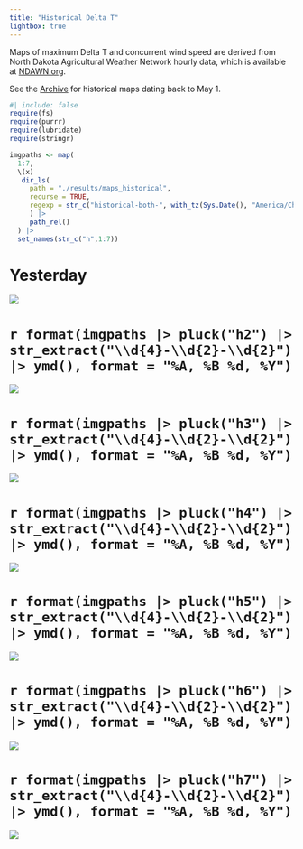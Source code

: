 ```yaml
---
title: "Historical Delta T"
lightbox: true
---
```


Maps of maximum Delta T and concurrent wind speed are derived from North Dakota Agricultural Weather Network hourly data, which is available at [NDAWN.org](https://ndawn.ndsu.nodak.edu/current.html).

See the [Archive](galleries.qmd) for historical maps dating back to May 1.

```r
#| include: false
require(fs)
require(purrr)
require(lubridate)
require(stringr)

imgpaths <- map(
  1:7,
  \(x)
   dir_ls(
     path = "./results/maps_historical",
     recurse = TRUE,
     regexp = str_c("historical-both-", with_tz(Sys.Date(), "America/Chicago")-days(x))
     ) |> 
     path_rel()
  ) |> 
  set_names(str_c("h",1:7))
```

# Yesterday
![](`r imgpaths |> pluck("h1")`){group="historical-gallery"}

# `r format(imgpaths |> pluck("h2") |> str_extract("\\d{4}-\\d{2}-\\d{2}") |> ymd(), format = "%A, %B %d, %Y")`
![](`r imgpaths |> pluck("h2")`){group="historical-gallery"}

# `r format(imgpaths |> pluck("h3") |> str_extract("\\d{4}-\\d{2}-\\d{2}") |> ymd(), format = "%A, %B %d, %Y")`
![](`r imgpaths |> pluck("h3")`){group="historical-gallery"}

# `r format(imgpaths |> pluck("h4") |> str_extract("\\d{4}-\\d{2}-\\d{2}") |> ymd(), format = "%A, %B %d, %Y")`
![](`r imgpaths |> pluck("h4")`){group="historical-gallery"}

# `r format(imgpaths |> pluck("h5") |> str_extract("\\d{4}-\\d{2}-\\d{2}") |> ymd(), format = "%A, %B %d, %Y")`
![](`r imgpaths |> pluck("h5")`){group="historical-gallery"}

# `r format(imgpaths |> pluck("h6") |> str_extract("\\d{4}-\\d{2}-\\d{2}") |> ymd(), format = "%A, %B %d, %Y")`
![](`r imgpaths |> pluck("h6")`){group="historical-gallery"}

# `r format(imgpaths |> pluck("h7") |> str_extract("\\d{4}-\\d{2}-\\d{2}") |> ymd(), format = "%A, %B %d, %Y")`
![](`r imgpaths |> pluck("h7")`){group="historical-gallery"}